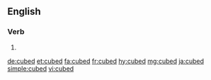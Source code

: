 ==English==

===Verb===
{{head|en}}

# {{en-past of|cube}}

[[de:cubed]]
[[et:cubed]]
[[fa:cubed]]
[[fr:cubed]]
[[hy:cubed]]
[[mg:cubed]]
[[ja:cubed]]
[[simple:cubed]]
[[vi:cubed]]